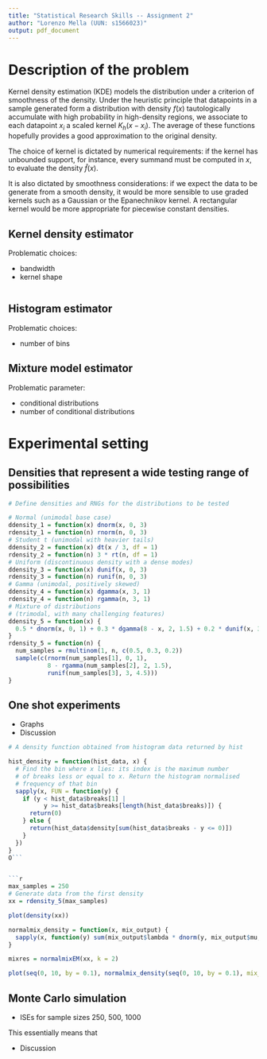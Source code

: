 ```yaml
---
title: "Statistical Research Skills -- Assignment 2"
author: "Lorenzo Mella (UUN: s1566023)"
output: pdf_document
---
```



# Description of the problem

Kernel density estimation (KDE) models the distribution under a criterion of smoothness of the density. Under the heuristic principle that datapoints in a sample generated form a distribution with density $f(x)$ tautologically accumulate with high probability in high-density regions, we associate to each datapoint $x_i$ a scaled kernel $K_h(x-x_i)$. The average of these functions hopefully provides a good approximation to the original density.

The choice of kernel is dictated by numerical requirements: if the kernel has unbounded support, for instance, every summand must be computed in $x$, to evaluate the density $\hat{f}(x)$.

It is also dictated by smoothness considerations: if we expect the data to be generate from a smooth density, it would be more sensible to use graded kernels such as a Gaussian or the Epanechnikov kernel. A rectangular kernel would be more appropriate for piecewise constant densities.


## Kernel density estimator

Problematic choices:

- bandwidth
- kernel shape

```r

```

## Histogram estimator

Problematic choices:

- number of bins

## Mixture model estimator

Problematic parameter:

- conditional distributions
- number of conditional distributions


# Experimental setting

## Densities that represent a wide testing range of possibilities

```r
# Define densities and RNGs for the distributions to be tested

# Normal (unimodal base case)
ddensity_1 = function(x) dnorm(x, 0, 3)
rdensity_1 = function(n) rnorm(n, 0, 3)
# Student t (unimodal with heavier tails)
ddensity_2 = function(x) dt(x / 3, df = 1)
rdensity_2 = function(n) 3 * rt(n, df = 1)
# Uniform (discontinuous density with a dense modes)
ddensity_3 = function(x) dunif(x, 0, 3)
rdensity_3 = function(n) runif(n, 0, 3)
# Gamma (unimodal, positively skewed)
ddensity_4 = function(x) dgamma(x, 3, 1)
rdensity_4 = function(n) rgamma(n, 3, 1)
# Mixture of distributions
# (trimodal, with many challenging features)
ddensity_5 = function(x) {
  0.5 * dnorm(x, 0, 1) + 0.3 * dgamma(8 - x, 2, 1.5) + 0.2 * dunif(x, 3, 4.5)
}
rdensity_5 = function(n) {
  num_samples = rmultinom(1, n, c(0.5, 0.3, 0.2))
  sample(c(rnorm(num_samples[1], 0, 1),
           8 - rgamma(num_samples[2], 2, 1.5),
           runif(num_samples[3], 3, 4.5)))
}
```

## One shot experiments

- Graphs
- Discussion

```r
# A density function obtained from histogram data returned by hist

hist_density = function(hist_data, x) {
  # Find the bin where x lies: its index is the maximum number
  # of breaks less or equal to x. Return the histogram normalised
  # frequency of that bin
  sapply(x, FUN = function(y) {
    if (y < hist_data$breaks[1] |
          y >= hist_data$breaks[length(hist_data$breaks)]) {
      return(0)
    } else {
      return(hist_data$density[sum(hist_data$breaks - y <= 0)])
    }
  })
}
O```


```r
max_samples = 250
# Generate data from the first density
xx = rdensity_5(max_samples)

plot(density(xx))

normalmix_density = function(x, mix_output) {
  sapply(x, function(y) sum(mix_output$lambda * dnorm(y, mix_output$mu, mix_output$sigma)))
}

mixres = normalmixEM(xx, k = 2)

plot(seq(0, 10, by = 0.1), normalmix_density(seq(0, 10, by = 0.1), mix_output = mixres), type = "l")
```


## Monte Carlo simulation

- ISEs for sample sizes 250, 500, 1000

This essentially means that 

- Discussion
